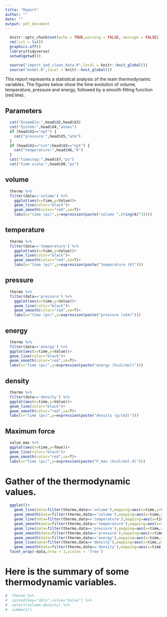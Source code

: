 ```yaml
---
title: "Report"
author: ""
date: ""
output: pdf_document
---
```


```r
  knitr::opts_chunk$set(echo = TRUE,warning = FALSE, message = FALSE)
  rm(list = ls())
  graphics.off()
  library(tidyverse)
  setwd(getwd())
```

```r
  source("import_and_clean_data.R",local = knitr::knit_global())
  source("model.R",local = knitr::knit_global())
```

This report represents a statistical analysis of the main thermodynamic variables. The figures below show the time evolution of volume, temperature, pressure and energy, followed by a smooth fitting function (red line).

## Parameters

```r
  cat("Ensemble:",head$X2,head$X3)
  cat("System:",head$X4,"atoms")
  if (head$X2=="npt") {
    cat("pressure:",head$X5,"atm")
  }
  if (head$X2=="nvt"|head$X2=="npt") {
    cat("temperature:",head$X6,"K")
  }
  cat("timestep:",head$X7,"ps")
  cat("time-scale:",head$X8,"ps")
```

## volume

```r
  thermo %>%
  filter(data=='volume') %>%
    ggplot(aes(x=time,y=Value))+
    geom_line(color="black")+
    geom_smooth(color="red",se=T)+
    labs(x="time (ps)",y=expression(paste("volume ",(ring(A)^3))))
```

## temperature

```r
  thermo %>%
  filter(data=='temperature') %>%
    ggplot(aes(x=time,y=Value))+
    geom_line(color="black")+
    geom_smooth(color="red",se=T)+
    labs(x="time (ps)",y=expression(paste("temperature (K)")))
```

## pressure

```r
  thermo %>%
  filter(data=='pressure') %>%
    ggplot(aes(x=time,y=Value))+
    geom_line(color="black")+
    geom_smooth(color="red",se=T)+
    labs(x="time (ps)",y=expression(paste("pressure (atm)")))
```

## energy

```r
  thermo %>%
  filter(data=='energy') %>%
  ggplot(aes(x=time,y=Value))+
  geom_line(color="black")+
  geom_smooth(color="red",se=T)+
  labs(x="time (ps)",y=expression(paste("energy (kcal/mol)")))
```

## density

```r
  thermo %>%
  filter(data=='density') %>%
  ggplot(aes(x=time,y=Value))+
  geom_line(color="black")+
  geom_smooth(color="red",se=T)+
  labs(x="time (ps)",y=expression(paste("density (g/cm3)")))
```

## Maximum force

```r
  value_max %>%
  ggplot(aes(x=time,y=fmax))+
  geom_line(color="black")+
  geom_smooth(color="red",se=T)+
  labs(x="time (ps)",y=expression(paste("F_max (kcal/mol.A)")))
```

# Gather of the thermodynamic values.

```r
  ggplot()+
    geom_line(data=filter(thermo,data=='volume'),mapping=aes(x=time,y=Value),color="black")+
    geom_smooth(data=filter(thermo,data=='volume'),mapping=aes(x=time,y=Value),color="red",se=T)+
    geom_line(data=filter(thermo,data=='temperature'),mapping=aes(x=time,y=Value),color="black")+
    geom_smooth(data=filter(thermo,data=='temperature'),mapping=aes(x=time,y=Value),color="red",se=T)+
    geom_line(data=filter(thermo,data=='pressure'),mapping=aes(x=time,y=Value),color="black")+
    geom_smooth(data=filter(thermo,data=='pressure'),mapping=aes(x=time,y=Value),color="red",se=T)+     geom_line(data=filter(thermo,data=='energy'),mapping=aes(x=time,y=Value),color="black")+
    geom_smooth(data=filter(thermo,data=='energy'),mapping=aes(x=time,y=Value),color="red",se=T)+
    geom_line(data=filter(thermo,data=='density'),mapping=aes(x=time,y=Value),color="black")+
    geom_smooth(data=filter(thermo,data=='density'),mapping=aes(x=time,y=Value),color="red",se=T)+
  facet_wrap(~data,nrow = 3,scales = 'free')
```

# Here is the summary of some thermodynamic variables.

```r
#  thermo %>%
#  spread(key="data",value="Value") %>%
#  select(volume:density) %>%
#  summary()
```
